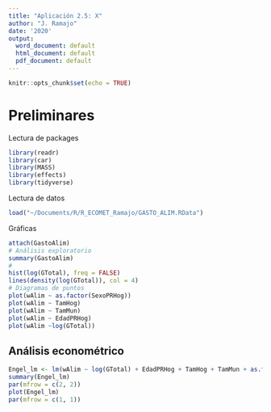 ```yaml
---
title: "Aplicación 2.5: X"
author: "J. Ramajo"
date: '2020'
output:
  word_document: default
  html_document: default
  pdf_document: default
---
```


```r
knitr::opts_chunk$set(echo = TRUE)
```


# Preliminares

Lectura de packages
```r
library(readr)
library(car)
library(MASS)
library(effects)
library(tidyverse)
```

Lectura de datos

```r
load("~/Documents/R/R_ECOMET_Ramajo/GASTO_ALIM.RData")
```

Gráficas

```r
attach(GastoAlim)
# Análisis exploratorio
summary(GastoAlim)
#
hist(log(GTotal), freq = FALSE)
lines(density(log(GTotal)), col = 4)
# Diagramas de puntos
plot(wAlim ~ as.factor(SexoPRHog))
plot(wAlim ~ TamHog)
plot(wAlim ~ TamMun)
plot(wAlim ~ EdadPRHog)
plot(wAlim ~log(GTotal))
```

## Análisis econométrico

```r
Engel_lm <- lm(wAlim ~ log(GTotal) + EdadPRHog + TamHog + TamMun + as.factor(SexoPRHog))
summary(Engel_lm)
par(mfrow = c(2, 2))
plot(Engel_lm)
par(mfrow = c(1, 1))
```